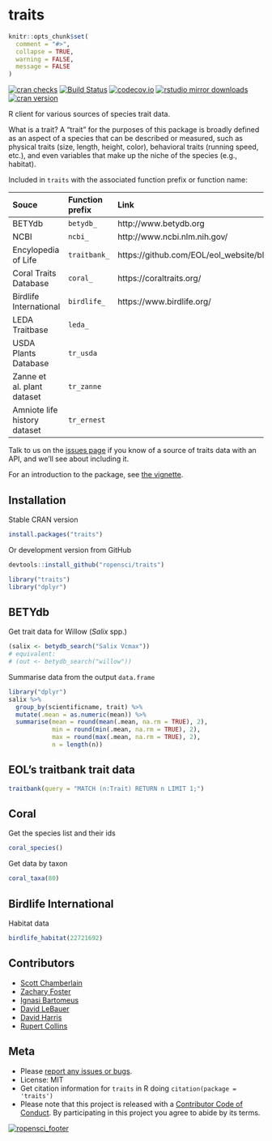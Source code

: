 traits
=======

```r
knitr::opts_chunk$set(
  comment = "#>",
  collapse = TRUE,
  warning = FALSE,
  message = FALSE
)
```

[![cran checks](https://cranchecks.info/badges/worst/traits)](https://cranchecks.info/pkgs/traits)
[![Build Status](https://travis-ci.org/ropensci/traits.svg?branch=master)](https://travis-ci.org/ropensci/traits)
[![codecov.io](https://codecov.io/github/ropensci/traits/coverage.svg?branch=master)](https://codecov.io/github/ropensci/traits?branch=master)
[![rstudio mirror downloads](http://cranlogs.r-pkg.org/badges/traits)](https://github.com/metacran/cranlogs.app)
[![cran version](http://www.r-pkg.org/badges/version/traits)](https://CRAN.R-project.org/package=traits)

R client for various sources of species trait data.

What is a trait? A "trait" for the purposes of this package is broadly defined as an aspect of a species that can be described or measured, such as physical traits (size, length, height, color), behavioral traits (running speed, etc.), and even variables that make up the niche of the species (e.g., habitat).

Included in `traits` with the associated function prefix or function name:

<!-- * [BETYdb](http://www.betydb.org) - `betydb_`
* [National Center for Biotechnology Information - NCBI](http://www.ncbi.nlm.nih.gov/) - `ncbi_`
* [Encyclopedia of Life Traitbank](http://eol.org/info/516) - `traitbank_`
* [Coral Traits Database](https://coraltraits.org/) - `coral_`
* [Birdlife International](https://www.birdlife.org/) - `birdlife_`
* LEDA Traitbase - `leda_`
* USDA Plants Database - `tr_usda`
* Zanne et al. plant dataset - `tr_zanne`
* Amniote life history dataset - `tr_ernest` -->

<table>
<colgroup>
<col style="text-align:left;"/>
<col style="text-align:left;"/>
<col style="text-align:left;"/>
<col style="text-align:left;"/>
</colgroup>

<thead>
<tr>
  <th style="text-align:left;">Souce</th>
  <th style="text-align:left;">Function prefix</th>
  <th style="text-align:left;">Link</th>
</tr>
</thead>

<tbody>
<tr>
  <td style="text-align:left;">BETYdb</td>
  <td style="text-align:left;"><code>betydb_</code></td>
  <td style="text-align:left;">http://www.betydb.org</td>
</tr>
<tr>
  <td style="text-align:left;">NCBI</td>
  <td style="text-align:left;"><code>ncbi_</code></td>
  <td style="text-align:left;">http://www.ncbi.nlm.nih.gov/</td>
</tr>
<tr>
  <td style="text-align:left;">Encylopedia of Life</td>
  <td style="text-align:left;"><code>traitbank_</code></td>
  <td style="text-align:left;">https://github.com/EOL/eol_website/blob/master/doc/api.md</td>
</tr>
<tr>
  <td style="text-align:left;">Coral Traits Database</td>
  <td style="text-align:left;"><code>coral_</code></td>
  <td style="text-align:left;">https://coraltraits.org/</td>
</tr>
<tr>
  <td style="text-align:left;">Birdlife International</td>
  <td style="text-align:left;"><code>birdlife_</code></td>
  <td style="text-align:left;">https://www.birdlife.org/</td>
</tr>
<tr>
  <td style="text-align:left;">LEDA Traitbase</td>
  <td style="text-align:left;"><code>leda_</code></td>
  <td style="text-align:left;"></td>
</tr>
<tr>
  <td style="text-align:left;">USDA Plants Database</td>
  <td style="text-align:left;"><code>tr_usda</code></td>
  <td style="text-align:left;"></td>
</tr>
<tr>
  <td style="text-align:left;">Zanne et al. plant dataset</td>
  <td style="text-align:left;"><code>tr_zanne</code></td>
  <td style="text-align:left;"></td>
</tr>
<tr>
  <td style="text-align:left;">Amniote life history dataset</td>
  <td style="text-align:left;"><code>tr_ernest</code></td>
  <td style="text-align:left;"></td>
</tr>
</tbody>
</table>


Talk to us on the [issues page](https://github.com/ropensci/traits/issues) if you know of a source of traits data with an API, and we'll see about including it.

For an introduction to the package, see [the vignette](vignettes/traits_intro.Rmd).

## Installation

Stable CRAN version

```r
install.packages("traits")
```

Or development version from GitHub

```r
devtools::install_github("ropensci/traits")
```

```r
library("traits")
library("dplyr")
```

## BETYdb

Get trait data for Willow (_Salix_ spp.)

```r
(salix <- betydb_search("Salix Vcmax"))
# equivalent:
# (out <- betydb_search("willow"))
```

Summarise data from the output `data.frame`

```r
library("dplyr")
salix %>%
  group_by(scientificname, trait) %>%
  mutate(.mean = as.numeric(mean)) %>%
  summarise(mean = round(mean(.mean, na.rm = TRUE), 2),
            min = round(min(.mean, na.rm = TRUE), 2),
            max = round(max(.mean, na.rm = TRUE), 2),
            n = length(n))

```

## EOL's traitbank trait data

```r
traitbank(query = "MATCH (n:Trait) RETURN n LIMIT 1;")
```

## Coral

Get the species list and their ids

```r
coral_species()
```

Get data by taxon

```r
coral_taxa(80)
```

## Birdlife International

Habitat data

```r
birdlife_habitat(22721692)
```

## Contributors

* [Scott Chamberlain](https://github.com/ropensci/sckott)
* [Zachary Foster](https://github.com/ropensci/zachary-foster)
* [Ignasi Bartomeus](https://github.com/ropensci/ibartomeus)
* [David LeBauer](https://github.com/ropensci/dlebauer)
* [David Harris](https://github.com/ropensci/davharris)
* [Rupert Collins](https://github.com/ropensci/boopsboops)

## Meta

* Please [report any issues or bugs](https://github.com/ropensci/traits/issues).
* License: MIT
* Get citation information for `traits` in R doing `citation(package = 'traits')`
* Please note that this project is released with a [Contributor Code of Conduct](https://github.com/ropensci/traits/blob/master/CODE_OF_CONDUCT.md).
By participating in this project you agree to abide by its terms.

[![ropensci_footer](http://ropensci.org/public_images/github_footer.png)](http://ropensci.org)
